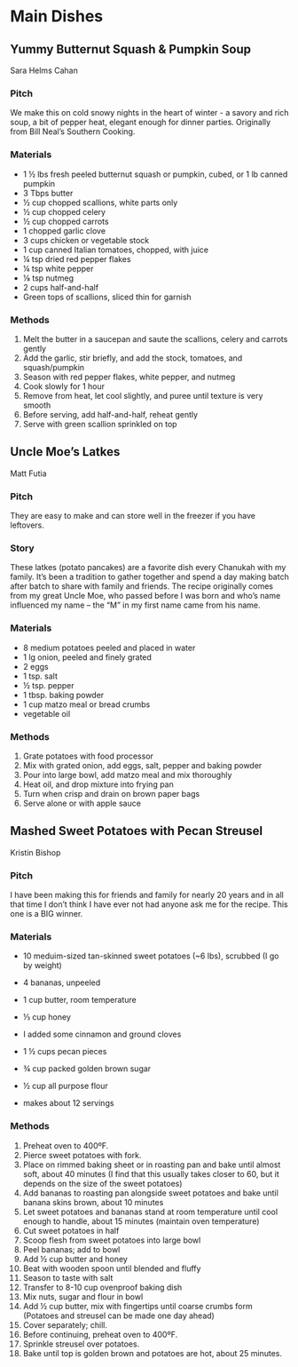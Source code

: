 # Main Dishes {#maindish}

## Yummy Butternut Squash & Pumpkin Soup

Sara Helms Cahan

### Pitch

We make this on cold snowy nights in the heart of winter - a savory and rich soup, a bit of pepper heat, elegant enough for dinner parties. Originally from Bill Neal’s Southern Cooking.

### Materials

- 1 ½ lbs fresh peeled butternut squash or pumpkin, cubed, or 1 lb canned pumpkin
- 3 Tbps butter
- ½ cup chopped scallions, white parts only
- ½ cup chopped celery
- ½ cup chopped carrots
- 1 chopped garlic clove
- 3 cups chicken or vegetable stock
- 1 cup canned Italian tomatoes, chopped, with juice
- ¼ tsp dried red pepper flakes
- ¼ tsp white pepper
- ⅛ tsp nutmeg
- 2 cups half-and-half
- Green tops of scallions, sliced thin for garnish


### Methods

1. Melt the butter in a saucepan and saute the scallions, celery and carrots gently
2. Add the garlic, stir briefly, and add the stock, tomatoes, and squash/pumpkin
3. Season with red pepper flakes, white pepper, and nutmeg
4. Cook slowly for 1 hour
5. Remove from heat, let cool slightly, and puree until texture is very smooth
6. Before serving, add half-and-half, reheat gently
7. Serve with green scallion sprinkled on top

## Uncle Moe's Latkes

Matt Futia

### Pitch

They are easy to make and can store well in the freezer if you have leftovers. 

### Story

These latkes (potato pancakes) are a favorite dish every Chanukah with my family. It's been a tradition to gather together and spend a day making batch after batch to share with family and friends. The recipe originally comes from my great Uncle Moe, who passed before I was born and who's name influenced my name -- the "M" in my first name came from his name.

### Materials

- 8 medium potatoes peeled  and placed in water
- 1 lg onion, peeled and finely grated
- 2 eggs
- 1 tsp. salt
- ½ tsp. pepper
- 1 tbsp. baking powder
- 1 cup matzo meal or bread crumbs         
- vegetable oil


### Methods

1. Grate potatoes with food processor
2. Mix with grated onion, add eggs, salt, pepper and baking powder
3. Pour into large bowl, add matzo meal and mix thoroughly
4. Heat oil, and drop mixture into frying pan
5. Turn when crisp and drain on brown paper bags
6. Serve alone or with apple sauce


## Mashed Sweet Potatoes with Pecan Streusel

Kristin Bishop

### Pitch

I have been making this for friends and family for nearly 20 years and in all that time I don't think I have ever not had anyone ask me for the recipe. This one is a BIG winner.

### Materials

- 10 meduim-sized tan-skinned sweet potatoes (~6 lbs), scrubbed  (I go by weight)
- 4 bananas, unpeeled
- 1 cup butter, room temperature
- ⅓ cup honey
- I added some cinnamon and ground cloves
- 1 ½ cups pecan pieces
- ¾ cup packed golden brown sugar
- ½ cup all purpose flour

- makes about 12 servings

### Methods

1. Preheat oven to 400ºF.  
2. Pierce sweet potatoes with fork.  
3. Place on rimmed baking sheet or in roasting pan and bake until almost soft, about 40 minutes (I find that this usually takes closer to 60, but it depends on the size of the sweet potatoes)  
4. Add bananas to roasting pan alongside sweet potatoes and bake until banana skins brown, about 10 minutes 
5. Let sweet potatoes and bananas stand at room temperature until cool enough to handle, about 15 minutes (maintain oven temperature)
6. Cut sweet potatoes in half
7. Scoop flesh from sweet potatoes into large bowl
8. Peel bananas; add to bowl
9. Add ½ cup butter and honey 
10. Beat with wooden spoon until blended and fluffy
11. Season to taste with salt
12. Transfer to 8-10 cup ovenproof baking dish
13. Mix nuts, sugar and flour in bowl
14. Add ½ cup butter, mix with fingertips until coarse crumbs form (Potatoes and streusel can be made one day ahead)
15. Cover separately; chill.
16. Before continuing, preheat oven to 400ºF.  
17. Sprinkle streusel over potatoes.  
18. Bake until top is golden brown and potatoes are hot, about 25 minutes.
